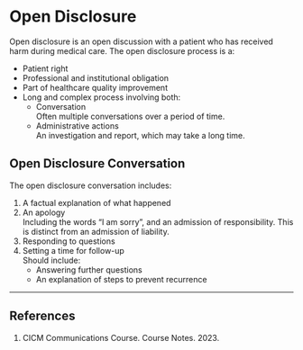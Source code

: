 # Open Disclosure

Open disclosure is an open discussion with a patient who has received harm during medical care. The open disclosure process is a:

* Patient right
* Professional and institutional obligation
* Part of healthcare quality improvement
* Long and complex process involving both:
	* Conversation\
	Often multiple conversations over a period of time.
	* Administrative actions\
	An investigation and report, which may take a long time.


## Open Disclosure Conversation

The open disclosure conversation includes:

1. A factual explanation of what happened
2. An apology\
Including the words "I am sorry", and an admission of responsibility. This is distinct from an admission of liability.
3. Responding to questions
4. Setting a time for follow-up\
Should include:
	* Answering further questions
	* An explanation of steps to prevent recurrence


---

## References

1. CICM Communications Course. Course Notes. 2023.